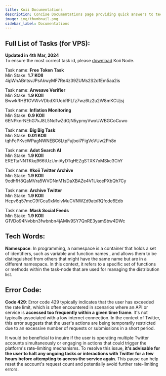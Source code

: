 ```yaml
---
title: Koii Documentations
description: Concise Documentations page providing quick answers to tech words related to koii network
image: img/thumbnail.png
sidebar_label: Documentations
---
```


## Full List of Tasks (for VPS): 

**Updated in 4th Mar, 2024**  
To ensure the most correct task id, please [download](https://www.koii.network/node) Koii Node.  

Task name: **Free Token Task**   
Min Stake: **1.7 KOII**  
4ipWnABntsvJPsAkwyMF7Re4z39ZUMs2S2dfEm5aa2is

Task name: **Arweave Verifier**  
Min Stake: **1.9 KOII**  
BwwkRHB1GVWvVDbdXfUobRFLfz7wz6tz2u2W8mKCUjsj

Task name: **Inflation Monitoring**  
Min Stake: **0.9 KOII**  
6ENPknrNEhG7kJ8L5Nd1wZdGjN5ypmyVwxUWBGCoCuwo

Task name: **Big Big Task**   
Min Stake: **0.01 KOII**   
tqhFcPKvcWPagNWNEBC6LtpFujboi7FigVoVUw2Ph8n

Task name: **Adot Search AI**   
Min Stake: **1.9 KOII**  
ERETtaNNTKkq966tUzUmiAyDTqHEZgSTXK7xMSkc3ChY

Task name: **#koii Twitter Archive**  
Min Stake: **1.9 KOII**   
9cdhfH8QaMVra5WVDNnM1sDaXBAZe4V1UkcePXbQh7Cy 

Task name: **Archive Twitter**  
Min Stake: **1.9 KOII**   
Hcpv6q57mcG9fGca9xMoivMuCVNWZd9atxRQfcde6Edb 

Task name: **Mask Social Feeds**  
Min Stake: **1.9 KOII**   
G1VDo94Nvbbn3fwbnbn4jAMiv9SY7QnRE3yamSbw4DWc 

## Tech Words:

 **Namespace**: In programming, a namespace is a container that holds a set of identifiers, such as variable and function names
 , and allows them to be distinguished from others that might have the same name but are in a different namespace. In this context, it refers to a specific set of functions or methods within the task-node that are used for managing the distribution list.

## Error Code:

 **Code 429**: Error code 429 typically indicates that the user has exceeded the rate limit, which is often encountered in scenarios where an API or service is **accessed too frequently within a given time frame**. It's not typically associated with a low internet connection. In the context of Twitter, this error suggests that the user's actions are being temporarily restricted due to an excessive number of requests or submissions in a short period.  

It would be beneficial to inquire if the user is operating multiple Twitter accounts simultaneously or engaging in actions that could trigger the platform's rate-limiting mechanisms. To resolve this issue, **it's advisable for the user to halt any ongoing tasks or interactions with Twitter for a few hours before attempting to access the service again**. This pause can help reset the account's request count and potentially avoid further rate-limiting errors. 